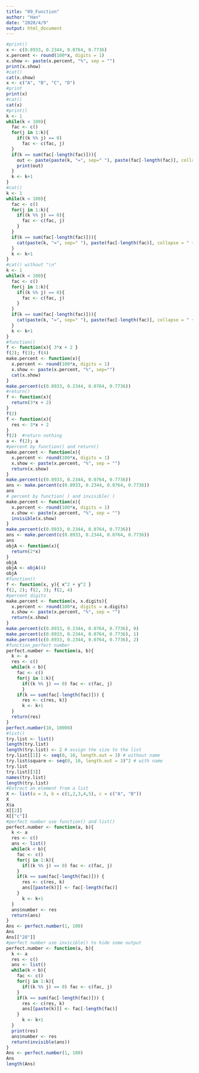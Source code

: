 ---
title: "09_Function"
author: "Han"
date: "2020/4/9"
output: html_document
---

```{r}
#print()
x <- c(0.8933, 0.2344, 0.0764, 0.7736) 
x.percent <- round(100*x, digits = 1) 
x.show <- paste(x.percent, "%", sep = "") 
print(x.show)
#cat()
cat(x.show) 
x <- c("A", "B", "C", "D") 
#print
print(x)
#cat()
cat(x)
#print()
k <- 1 
while(k < 100){ 
  fac <- c() 
  for(j in 1:k){ 
    if((k %% j) == 0) 
      fac <- c(fac, j) 
  } 
  if(k == sum(fac[-length(fac)])){ 
    out <- paste(paste(k, "=", sep=" "), paste(fac[-length(fac)], collapse = " + "), sep = " ") 
    print(out) 
  }
  k <- k+1 
} 
#cat()
k <- 1 
while(k < 100){ 
  fac <- c() 
  for(j in 1:k){ 
    if((k %% j) == 0){ 
      fac <- c(fac, j)
    } 
  } 
  if(k == sum(fac[-length(fac)])){
    cat(paste(k, "=", sep=" "), paste(fac[-length(fac)], collapse = " + "), "\n") 
  } 
  k <- k+1 
} 
#cat() without "\n"
k <- 1 
while(k < 100){ 
  fac <- c() 
  for(j in 1:k){ 
    if((k %% j) == 0){
      fac <- c(fac, j) 
    } 
  } 
  if(k == sum(fac[-length(fac)])){
    cat(paste(k, "=", sep=" "), paste(fac[-length(fac)], collapse = " + ")) 
  } 
  k <- k+1 
}
#function()
f <- function(x){ 3*x + 2 } 
f(2); f(3); f(4)
make.percent <- function(x){ 
  x.percent <- round(100*x, digits = 1) 
  x.show <- paste(x.percent, "%", sep="")
  cat(x.show) 
} 
make.percent(c(0.8933, 0.2344, 0.0764, 0.7736))
#return()
f <- function(x){ 
  return(3*x + 2) 
} 
f(2) 
f <- function(x){ 
  res <- 3*x + 2 
} 
f(2)  #return nothing
a <- f(2); a
#percent by function() and return()
make.percent <- function(x){ 
  x.percent <- round(100*x, digits = 1) 
  x.show <- paste(x.percent, "%", sep = "") 
  return(x.show)  
} 
make.percent(c(0.8933, 0.2344, 0.0764, 0.7736))
ans <- make.percent(c(0.8933, 0.2344, 0.0764, 0.7736)) 
ans 
# percent by function( ) and invisible( )
make.percent <- function(x){
  x.percent <- round(100*x, digits = 1) 
  x.show <- paste(x.percent, "%", sep = "")
  invisible(x.show) 
} 
make.percent(c(0.8933, 0.2344, 0.0764, 0.7736)) 
ans <- make.percent(c(0.8933, 0.2344, 0.0764, 0.7736)) 
ans
objA <- function(x){
  return(2*x) 
} 
objA 
objA <- objA(4) 
objA 
#function()
f <- function(x, y){ x^2 + y^2 } 
f(2, 2); f(2, 3); f(2, 4)
#percent digits
make.percent <- function(x, x.digits){
  x.percent <- round(100*x, digits = x.digits)
  x.show <- paste(x.percent, "%", sep = "")
  return(x.show) 
}
make.percent(c(0.8933, 0.2344, 0.0764, 0.7736), 0)
make.percent(c(0.8933, 0.2344, 0.0764, 0.7736), 1)
make.percent(c(0.8933, 0.2344, 0.0764, 0.7736), 2)
#function_perfect number
perfect.number <- function(a, b){
  k <- a 
  res <- c() 
  while(k < b){
    fac <- c() 
    for(j in 1:k){
      if((k %% j) == 0) fac <- c(fac, j) 
      } 
    if(k == sum(fac[-length(fac)])) { 
      res <- c(res, k)}
      k <- k+1 
  } 
  return(res) 
} 
perfect.number(10, 10000)
#list()
try.list <- list() 
length(try.list)
length(try.list) <- 2 # assign the size to the list 
try.list[[1]] <- seq(0, 10, length.out = 3) # without name 
try.list$square <- seq(0, 10, length.out = 3)^2 # with name 
try.list
try.list[[3]]
names(try.list)
length(try.list)
#Extract an element from a list
X <- list(a = 3, b = c(1,2,3,4,5), c = c("A", "B"))
X
X$a 
X[[2]] 
X[["c"]] 
#perfect number use function() and list()
perfect.number <- function(a, b){
  k <- a 
  res <- c()
  ans <- list() 
  while(k < b){
    fac <- c() 
    for(j in 1:k){
      if((k %% j) == 0) fac <- c(fac, j) 
    } 
    if(k == sum(fac[-length(fac)])) { 
      res <- c(res, k) 
      ans[[paste(k)]] <- fac[-length(fac)] 
    } 
      k <- k+1 
  } 
  ans$number <- res 
  return(ans) 
}
Ans <- perfect.number(1, 100) 
Ans 
Ans[["28"]] 
#perfect number use invicible() to hide some output
perfect.number <- function(a, b){
  k <- a 
  res <- c() 
  ans <- list() 
  while(k < b){
    fac <- c() 
    for(j in 1:k){
      if((k %% j) == 0) fac <- c(fac, j) 
    }
    if(k == sum(fac[-length(fac)])) {
      res <- c(res, k) 
      ans[[paste(k)]] <- fac[-length(fac)] 
    } 
      k <- k+1 
  } 
  print(res) 
  ans$number <- res 
  return(invisible(ans)) 
} 
Ans <- perfect.number(1, 100)
Ans 
length(Ans)


```

